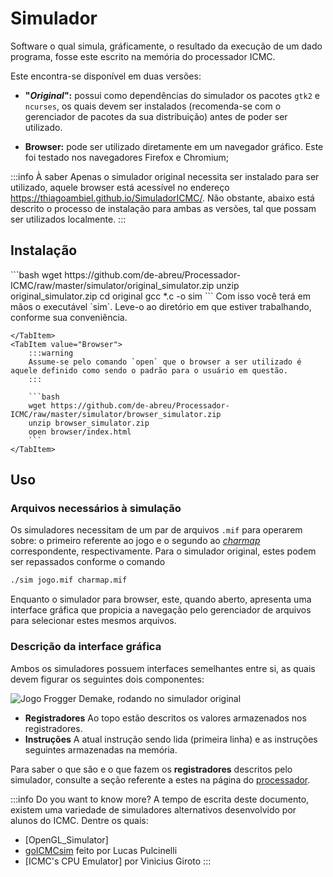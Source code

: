 
# Simulador

Software o qual simula, gráficamente, o resultado da execução de um dado programa, fosse este escrito na memória do processador ICMC.

Este encontra-se disponível em duas versões:

- **"*Original*":** possui como dependências do simulador os pacotes `gtk2` e `ncurses`, os quais devem ser instalados (recomenda-se com o gerenciador de pacotes da sua distribuição) antes de poder ser utilizado.

- **Browser:** pode ser utilizado diretamente em um navegador gráfico. Este foi testado nos navegadores Firefox e Chromium;

:::info À saber
Apenas o simulador original necessita ser instalado para ser utilizado, aquele browser está acessível no endereço https://thiagoambiel.github.io/SimuladorICMC/. Não obstante, abaixo está descrito o processo de instalação para ambas as versões, tal que possam ser utilizados localmente.
:::
## Instalação


<Tabs>
    <TabItem value="Original">
        ```bash
        wget https://github.com/de-abreu/Processador-ICMC/raw/master/simulator/original_simulator.zip
        unzip original_simulator.zip
        cd original
        gcc *.c -o sim
        ```
        Com isso você terá em mãos o executável `sim`. Leve-o ao diretório em que estiver trabalhando, conforme sua conveniência.

    </TabItem>
    <TabItem value="Browser">
        :::warning
        Assume-se pelo comando `open` que o browser a ser utilizado é aquele definido como sendo o padrão para o usuário em questão.
        :::

        ```bash
        wget https://github.com/de-abreu/Processador-ICMC/raw/master/simulator/browser_simulator.zip
        unzip browser_simulator.zip
        open browser/index.html
        ```
    </TabItem>
</Tabs>


## Uso

### Arquivos necessários à simulação
Os simuladores necessitam de um par de arquivos `.mif` para operarem sobre: o primeiro referente ao jogo e o segundo ao [*charmap*](/docs/guides/charmaps) correspondente, respectivamente. Para o simulador original, estes podem ser repassados conforme o comando

```bash
./sim jogo.mif charmap.mif
```

Enquanto o simulador para browser, este, quando aberto, apresenta uma interface gráfica que propicia a navegação pelo gerenciador de arquivos para selecionar estes mesmos arquivos.

### Descrição da interface gráfica

Ambos os simuladores possuem interfaces semelhantes entre si, as quais devem figurar os seguintes dois componentes:

![Jogo *Frogger Demake*, rodando no simulador original](/img/simulador.svg)
- **<Highlight color="#26762b">Registradores</Highlight>** Ao topo estão descritos os valores armazenados nos registradores.
- **<Highlight color="#64272b">Instruções</Highlight>** A atual instrução sendo lida (primeira linha) e as instruções seguintes armazenadas na memória.

Para saber o que são e o que fazem os **registradores** descritos pelo simulador, consulte a seção referente a estes na página do [processador](/docs/components/processador).

:::info Do you want to know more?
A tempo de escrita deste documento, existem uma variedade de simuladores alternativos desenvolvido por alunos do ICMC. Dentre os quais:
- [OpenGL_Simulator]
- [goICMCsim](https://github.com/lucasgpulcinelli/goICMCsim) feito por Lucas Pulcinelli
- [ICMC's CPU Emulator] por Vinicius Giroto
:::
